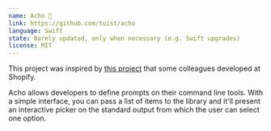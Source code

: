 ```yaml
---
name: Acho 🍋
link: https://github.com/tuist/acho
language: Swift
state: Barely updated, only when necessary (e.g. Swift upgrades)
license: MIT
---
```


This project was inspired by [this project](https://github.com/Shopify/cli-ui) that some colleagues developed at Shopify. 

Acho allows developers to define prompts on their command line tools. With a simple interface, you can pass a list of items to the library and it'll present an interactive picker on the standard output from which the user can select one option.
